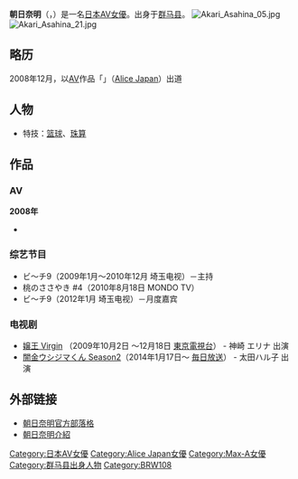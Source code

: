 {{Multiple issues|
{{Notability Unreferenced|time=2020-06-23T23:49:42+00:00}}
{{BLP unsourced|time=2020-06-23T23:49:42+00:00}}
}}
{{AV女優|
|名前=朝日奈 あかり
|ふりがな=あさひな あかり
|画像ファイル=Akari Asahina 02.jpg
|別名=
|愛称=
|生年=1988
|生月=5
|生日=30
|出身地={{JPN}}[[群马县|群马县]]
|血液型=A型
|時点=2009年1月
|身長=160
|体重=
|バスト=85
|ウエスト=59
|ヒップ=85
|カップ=E-65
|靴=24.5 cm
|身体備考=
|ジャンル=[[AV|AV]]
|AV出演期間=2008年－
|活動備考=
|他の活動=
|その他=
}}
'''朝日奈明'''（{{lang-ja|朝日奈 あかり、あさひな あかり}}，{{bd|1988年|5月30日|catIdx=H}}）是一名[[日本|日本]][[AV女優|AV女優]]。出身于[[群马县|群马县]]。
[[File:Akari_Asahina_05.jpg|thumb]]
[[File:Akari_Asahina_21.jpg|thumb]]

==略历==
2008年12月，以[[AV|AV]]作品「{{lang|ja|純白の果実}}」（[[Alice_Japan|Alice Japan]]）出道

== 人物 ==
*特技：[[篮球|篮球]]、[[珠算|珠算]]

==作品==
===AV===
'''2008年'''
*{{lang|ja|純白の果実（2008年12月12日、Alice Japan）

'''2009年'''
*初めてのドキドキ3P!!（2009年1月9日、Alice Japan）
*MAX GIRLS 14（2009年2月13日、[[MAX-A|MAX-A]]）
*最高の美少女（2009年2月27日、Alice Japan）
*いやらしい美尻（2009年3月27日、Alice Japan）
*MAX GIRLS 16（2009年4月10日、MAX-A）
*教えてティーチャー（2009年4月24日、MAX-A）
*極上オイルボディ（2009年5月22日、Alice Japan）
*MAX GIRLS 18（2009年6月12日、MAX-A）
*制服狩り（2009年6月26日、MAX-A）
*MAX-A 上半期BEST 8時間2枚組（2009年7月10日、MAX-A）
*アリスJAPAN専属女優 朝日奈あかりの超高級ソープ! （2009年7月24日、Alice Japan）
*MAX GIRLS 20（2009年8月14日 MAX-A）
*犯られまくる淫乱女教師22人（2009年8月14日、MAX-A）
*連続絶頂イカせFUCK （2009年8月28日、MAX-A）
*女子校生 監禁調教 （2009年9月25日、Alice Japan）
*犯られまくる淫乱OL25人（2009年9月25日、　MAX-A）
*MAX GIRLS 22（2009年10月9日、MAX-A）
*女教師狩り in 朝日奈あかり（2009年10月23日、MAX-A）
*キミの家に、朝日奈あかりを派遣します。（2009年11月27日、Alice Japan）
*出会って7秒で合体（2009年12月25日、Alice Japan）

'''2010年'''
*終わらないお掃除フェラ（2010年1月22日、Alice Japan）
*MAX-A 下半期BEST 8時間2枚組（2010年2月12日、MAX-A）
*憧れの競泳水着インストラクター（2010年2月26日、Alice Japan）
*10回射精しても終わらないセックス（2010年3月26日、Alice Japan）
*会心の一撃顔射 朝日奈あかり （2010年4月23日、Alice Japan）
*セックスしてないフリ みんなにナイショの性交とイキガマン 朝日奈あかり （2010年5月28日、Alice Japan）
*デカチン味くらべ 朝日1654628168　（2010年6月25日、Alice Japan）
*女教师在教室被凌辱 朝日奈明 （2010年7月23日、Alice Japan）}}

===综艺节目===
* ビ〜チ9（2009年1月～2010年12月 埼玉电视）－主持
* 桃のささやき #4（2010年8月18日 MONDO TV）
* ビ〜チ9（2012年1月 埼玉电视）－月度嘉宾

===电视剧===
* [[孃王|嬢王 Virgin]] （2009年10月2日 ～12月18日  [[東京電視台|東京電視台]]） - 神崎 エリナ 出演
* [[闇金ウシジマくん_Season2|闇金ウシジマくん Season2]]（2014年1月17日～ [[毎日放送|毎日放送]]） - 太田ハル子 出演

==外部链接==
{{Commons category|Akari Asahina}}
*[https://web.archive.org/web/20141023025831/http://blog.livedoor.jp/asahina_akari/ 朝日奈明官方部落格]
*[https://web.archive.org/web/20100529032957/http://www.t-powers.tv/official/model/asahina/index.html 朝日奈明介紹]

{{DEFAULTSORT:Asahina akari}}
[[Category:日本AV女優|Category:日本AV女優]]
[[Category:Alice_Japan女優|Category:Alice Japan女優]]
[[Category:Max-A女優|Category:Max-A女優]]
[[Category:群马县出身人物|Category:群马县出身人物]]
[[Category:BRW108|Category:BRW108]]